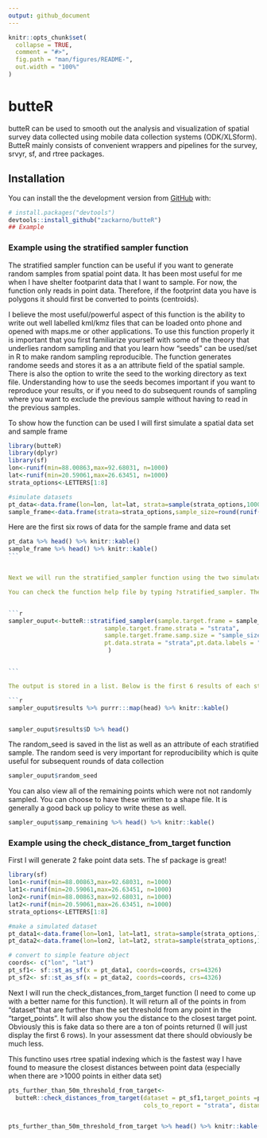 ```yaml
---
output: github_document
---
```




```r
knitr::opts_chunk$set(
  collapse = TRUE,
  comment = "#>",
  fig.path = "man/figures/README-",
  out.width = "100%"
)

```
# butteR


butteR can be used to smooth out the analysis and visualization of spatial survey data collected using mobile data collection systems (ODK/XLSform). ButteR mainly consists of convenient wrappers and pipelines for the survey, srvyr, sf, and rtree packages.

## Installation

You can install the the development version from [GitHub](https://github.com/) with:


``` r
# install.packages("devtools")
devtools::install_github("zackarno/butteR")
## Example
```


### Example using the stratified sampler function

The stratified sampler function can be useful if you want to generate random samples from spatial point data. It has been most useful for me when I have shelter footparint data that I want to sample. For now, the function only reads in point data. Therefore, if the footprint data you have is polygons it should first be converted to points (centroids). 

I believe the most useful/powerful aspect of this function is the ability to write out well labelled kml/kmz files that can be loaded onto phone and opened with maps.me or other applications. To use this function properly it is important that you first familiarize yourself with some of the theory that underlies random sampling and that you learn how "seeds" can be used/set in R to make random sampling reproducible. The function generates randome seeds and stores it as a an attribute field of the spatial sample. There is also the option to write the seed to the working directory as text file. Understanding how to use the seeds becomes important if you want to reproduce your results, or if you need to do subsequent rounds of sampling where you want to exclude the previous sample without having to read in the previous samples.


To show how the function can be used I will first simulate a spatial data set and sample frame

```r
library(butteR)
library(dplyr)
library(sf)
lon<-runif(min=88.00863,max=92.68031, n=1000)
lat<-runif(min=20.59061,max=26.63451, n=1000)
strata_options<-LETTERS[1:8]

#simulate datasets
pt_data<-data.frame(lon=lon, lat=lat, strata=sample(strata_options,1000, replace=TRUE))
sample_frame<-data.frame(strata=strata_options,sample_size=round(runif(10,100,n=8),0))


```


Here are the first six rows of data for the sample frame and data set

````r
pt_data %>% head() %>% knitr::kable()
sample_frame %>% head() %>% knitr::kable()
```


Next we will run the stratified_sampler function using the two simulated data sets as input.

You can check the function help file by typing ?stratified_sampler. There are quite a few parameters to set particularly if you want to write out the kml file. Therefore, it is important to read the functions documentation (it will be worth it).


```r



sampler_ouput<-butteR::stratified_sampler(sample.target.frame = sample_frame, 
                           sample.target.frame.strata = "strata",
                           sample.target.frame.samp.size = "sample_size",pt.data =pt_data,
                           pt.data.strata = "strata",pt.data.labels = "strata" ,write_kml = FALSE 
                            )


```

The output is stored in a list. Below is the first 6 results of each stratified sample. The results are stratified sample. They can be viewed collectively or one at a time.

```r
sampler_ouput$results %>% purrr:::map(head) %>% knitr::kable()


sampler_ouput$results$D %>% head()

````
  
The random_seed is saved in the list as well as an attribute of each stratified sample. The random seed is very important for reproducibility which is quite useful for subsequent rounds of data collection

```r
sampler_ouput$random_seed 
```

You can also view all of the remaining points which were not not randomly sampled. You can choose to have these written to a shape file. It is generally a good back up policy to write these as well.

```r

sampler_ouput$samp_remaining %>% head() %>% knitr::kable()
```
  
### Example using the check_distance_from_target function

First I will generate 2 fake point  data sets. The sf package is great!
  
```r
library(sf)
lon1<-runif(min=88.00863,max=92.68031, n=1000)
lat1<-runif(min=20.59061,max=26.63451, n=1000)
lon2<-runif(min=88.00863,max=92.68031, n=1000)
lat2<-runif(min=20.59061,max=26.63451, n=1000)
strata_options<-LETTERS[1:8]

#make a simulated dataset
pt_data1<-data.frame(lon=lon1, lat=lat1, strata=sample(strata_options,1000, replace=TRUE))
pt_data2<-data.frame(lon=lon2, lat=lat2, strata=sample(strata_options,1000, replace=TRUE))

# convert to simple feature object
coords<- c("lon", "lat")
pt_sf1<- sf::st_as_sf(x = pt_data1, coords=coords, crs=4326)
pt_sf2<- sf::st_as_sf(x = pt_data2, coords=coords, crs=4326)
```


Next I will run the check_distances_from_target function (I need to come up with a better name for this function). It will return all of the points in from "dataset"that are further than the set threshold from any point in the "target_points". It will also show you the distance to the closest target point. Obviously this is fake data so there are a ton of points returned (I will just display the first 6 rows). In your assessment dat there should obviously be much less.

This functino uses rtree spatial indexing which is the fastest way I have found to measure the closest distances between point data (especially when there are >1000 points in either data set)

```r
pts_further_than_50m_threshold_from_target<-
  butteR::check_distances_from_target(dataset = pt_sf1,target_points =pt_sf2,dataset_coordinates = coords,
                                      cols_to_report = "strata", distance_threshold = 50)


pts_further_than_50m_threshold_from_target %>% head() %>% knitr::kable()
```


